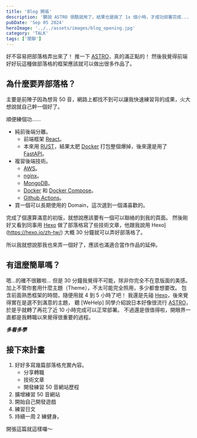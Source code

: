 ```yaml
---
title: 'Blog 開張'
description: '聽說 ASTRO 很酷就用了，結果也是搞了 1x 個小時，才成功部署完成...（淚）'
pubDate: 'Sep 05 2024'
heroImage: '../../assets/images/blog_opening.jpg'
category: 'TALK'
tags: ['閒聊']
---
```


好不容易把部落格弄出來了！
推一下 [ASTRO](https://astro.build/)，真的滿正點的！
然後我覺得前端好好玩這種做部落格的框架應該就可以做出很多作品了。

## 為什麼要弄部落格？

主要是前陣子因為想背 50 音，網路上都找不到可以讓我快速練習背的成果，火大想說就自己幹一個好了。

順便練個功......

- 純前後端分離。
  - 前端框架 [React](https://react.dev/)。
  - 本來用 [RUST](https://www.rust-lang.org/zh-TW)，結果太肥 [Docker](https://www.docker.com/) 打包整個爆掉，後來還是用了 [FastAPI](https://fastapi.tiangolo.com/)。
- 複習後端技術。
  - [AWS](https://aws.amazon.com/tw/)。
  - [nginx](https://nginx.org/en/)。
  - [MongoDB](https://www.mongodb.com/)。
  - [Docker](https://www.docker.com/) 和 [Docker Compose](https://docs.docker.com/compose/)。
  - [Github Actions](https://github.com/features/actions)。
- 買一個可以長期使用的 Domain，這次選到一個滿喜歡的。

完成了個還算滿意的初版，就想說應該要有一個可以聯絡的到我的頁面。
然後剛好又看到同事用 [Hexo](https://hexo.io/zh-tw/) 做了部落格寫了些技術文章，他跟我說用 Hexo](https://hexo.io/zh-tw/) 大概 30 分鐘就可以弄好部落格了。

所以我就想說那我也來弄一個好了，應該也滿適合當作作品的延伸。

## 有這麼簡單嗎？

嗯...的確不很難啦...
但是 30 分鐘我覺得不可能，除非你完全不在意版面的美感。
加上不管你套用什麼主題（Theme），不太可能完全照用，多少都會想要改。
包含前面熟悉框架的時間，隨便用就 4 到 5 小時了吧！
我還是先碰 [Hexo](https://hexo.io/zh-tw/)，後來覺得實在是選不到滿意的主題，
聽 [WeHelp] 同學介紹說日本好像很流行 [ASTRO](https://astro.build/)，於是乎就轉了再花了近 10 小時完成可以正常部署。
不過還是很值得啦，開眼界一直都是我轉職以來覺得很重要的過程。

**_多看多學_**

## 接下來計畫

1. 好好多寫幾篇部落格充實內容。
   - 分享轉職
   - 技術文章
   - 開發練習 50 音網站歷程
2. 擴增練習 50 音網站
3. 開始自己開發遊戲
4. 練習日文
5. 持續一周 2 練健身。

開張這篇就這樣囉～
